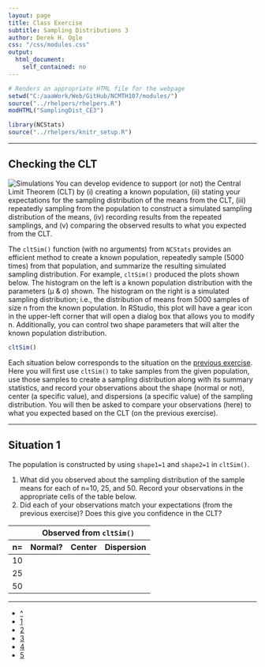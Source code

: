 ```yaml
---
layout: page
title: Class Exercise
subtitle: Sampling Distributions 3
author: Derek H. Ogle
css: "/css/modules.css"
output:
  html_document:
    self_contained: no
---
```


```r
# Renders an appropriate HTML file for the webpage
setwd("C:/aaaWork/Web/GitHub/NCMTH107/modules/")
source("../rhelpers/rhelpers.R")
modHTML("SamplingDist_CE3")
```

```r
library(NCStats)
source("../rhelpers/knitr_setup.R")
```

----

## Checking the CLT
<img src="http://derekogle.com/NCMTH107/modules/zimgs/computer-1.jpg" alt="Simulations" class="img-right">
You can develop evidence to support (or not) the Central Limit Theorem (CLT) by (i) creating a known population, (ii) stating your expectations for the sampling distribution of the means from the CLT, (iii) repeatedly sampling from the population to construct a simulated sampling distribution of the means, (iv) recording results from the repeated samplings, and (v) comparing the observed results to what you expected from the CLT.

The `cltSim()` function (with no arguments) from `NCStats` provides an efficient method to create a known population, repeatedly sample (5000 times) from that population, and summarize the resulting simulated sampling distribution. For example, `cltSim()` produced the plots shown below. The histogram on the left is a known population distribution with the parameters (&mu; &amp; &sigma;) shown. The histogram on the right is a simulated sampling distribution; i.e., the distribution of means from 5000 samples of size n from the known population. In RStudio, this plot will have a gear icon in the upper-left corner that will open a dialog box that allows you to modify n. Additionally, you can control two shape parameters that will alter the known population distribution.

```r
cltSim()
```

Each situation below corresponds to the situation on the [previous exercise](SamplingDist_CE2.html). Here you will first use `cltSim()` to take samples from the given population, use those samples to create a sampling distribution along with its summary statistics, and record your observations about the shape (normal or not), center (a specific value), and dispersions (a specific value) of the sampling distribution. You will then be asked to compare your observations (here) to what you expected based on the CLT (on the previous exercise).

----

## Situation 1
The population is constructed by using `shape1=1` and `shape2=1` in `cltSim()`.

1. What did you observed about the sampling distribution of the sample means for each of n=10, 25, and 50. Record your observations in the appropriate cells of the table below.
1. Did each of your observations match your expectations (from the previous exercise)? Does this give you confidence in the CLT?

<table class="table table-bordered table-condensed" style="width:65%">
<thead>
<tr><th></th><th colspan=3 class="text-center">Observed from <code>cltSim()</code></th></tr>
<tr><th>n=</th><th class="text-center">Normal?</th><th class="text-center">Center</th><th class="text-center">Dispersion</th></tr>
</thead>
<tbody>
<tr><td>10</td><td>&nbsp;</td><td>&nbsp;</td><td>&nbsp;</td></tr>
<tr><td>25</td><td>&nbsp;</td><td>&nbsp;</td><td>&nbsp;</td></tr>
<tr><td>50</td><td>&nbsp;</td><td>&nbsp;</td><td>&nbsp;</td></tr>
</tbody>
</table>

----

<div class="text-center">
<ul class="pagination pagination-lg">
  <li><a href="SamplingDist.html">^</a></li>
  <li><a href="SamplingDist_CE1.html">1</a></li>
  <li><a href="SamplingDist_CE2.html">2</a></li>
  <li class="active"><a href="#">3</a></li>
  <li><a href="SamplingDist_CE4.html">4</a></li>
  <li><a href="SamplingDist_CE5.html">5</a></li>
</ul>
